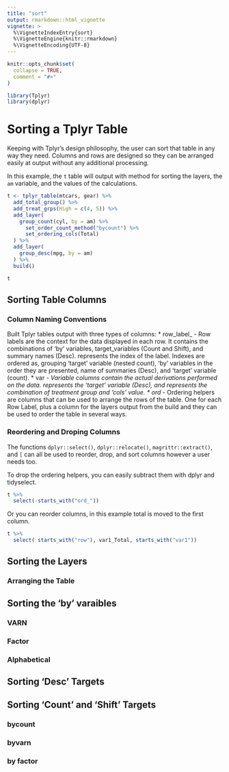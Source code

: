 ```yaml
---
title: "sort"
output: rmarkdown::html_vignette
vignette: >
  %\VignetteIndexEntry{sort}
  %\VignetteEngine{knitr::rmarkdown}
  %\VignetteEncoding{UTF-8}
---
```


```r
knitr::opts_chunk$set(
  collapse = TRUE,
  comment = "#>"
)
```

```r
library(Tplyr)
library(dplyr)
```


# Sorting a Tplyr Table
Keeping with Tplyr's design philosophy, the user can sort that table in any way they need. Columns and rows are designed so they can be arranged easily at output without any additional processing.

In this example, the `t` table will output with method for sorting the layers, the `am` variable, and the values of the calculations.

```r
t <- tplyr_table(mtcars, gear) %>%
  add_total_group() %>%
  add_treat_grps(High = c(4, 5)) %>%
  add_layer(
    group_count(cyl, by = am) %>%
      set_order_count_method("bycount") %>%
      set_ordering_cols(Total)
  ) %>%
  add_layer(
    group_desc(mpg, by = am)
  ) %>%
  build()

t

```

## Sorting Table Columns
### Column Naming Conventions
Built Tplyr tables output with three types of columns:
* row_label_<n> - Row labels are the context for the data displayed in each row. It contains the combinations of 'by' variables, target_variables (Count and Shift), and summary names (Desc). <n> represents the index of the label. Indexes are ordered as, grouping 'target' variable (nested count), 'by' variables in the order they are presented, name of summaries (Desc), and 'target' variable (count).
* var<n>_<grp> - Variable columns contain the actual derivations performed on the data. <n> represents the 'target' variable (Desc), and <grp> represents the combination of treatment group and 'cols' value.
* ord_<x> - Ordering helpers are columns that can be used to arrange the rows of the table. One for each Row Label, plus a column for the layers output from the build and they can be used to order the table in several ways.

### Reordering and Droping Columns
The functions `dplyr::select()`, `dplyr::relocate()`, `magrittr::extract()`, and `[` can all be used to reorder, drop, and sort columns however a user needs too.

To drop the ordering helpers, you can easily subtract them with dplyr and tidyselect.
```r
t %>% 
  select(-starts_with("ord_"))

```
Or you can reorder columns, in this example total is moved to the first column.
```r
t %>%
  select( starts_with("row"), var1_Total, starts_with("var1"))
```

## Sorting the Layers
### Arranging the Table

## Sorting the 'by' varaibles
### VARN
### Factor
### Alphabetical

## Sorting 'Desc' Targets

## Sorting 'Count' and 'Shift' Targets
### bycount
### byvarn
### by factor

